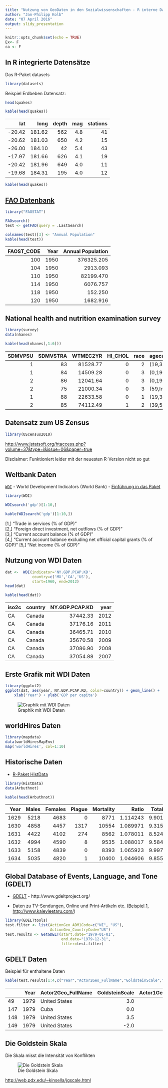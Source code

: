 ```yaml
---
title: "Nutzung von GeoDaten in den Sozialwissenschaften - R interne Datensätze"
author: "Jan-Philipp Kolb"
date: "07 April 2016"
output: slidy_presentation
---
```


```r
knitr::opts_chunk$set(echo = TRUE)
Ex<- F
ca <- F
```

## In R integrierte Datensätze

Das R-Paket datasets

```r
library(datasets)
```

Beispiel Erdbeben Datensatz:

```r
head(quakes)
```

```r
kable(head(quakes))
```

|    lat|   long| depth| mag| stations|
|------:|------:|-----:|---:|--------:|
| -20.42| 181.62|   562| 4.8|       41|
| -20.62| 181.03|   650| 4.2|       15|
| -26.00| 184.10|    42| 5.4|       43|
| -17.97| 181.66|   626| 4.1|       19|
| -20.42| 181.96|   649| 4.0|       11|
| -19.68| 184.31|   195| 4.0|       12|


```r
kable(head(quakes))
```



## [FAO Datenbank](http://cran.r-project.org/web/packages/FAOSTAT/index.html)


```r
library("FAOSTAT")
```

```r
FAOsearch()
test <- getFAO(query = .LastSearch)
```

```r
colnames(test)[3] <- "Annual Population"
kable(head(test))
```

| FAOST_CODE| Year| Annual Population|
|----------:|----:|-----------------:|
|        100| 1950|        376325.205|
|        104| 1950|          2913.093|
|        110| 1950|         82199.470|
|        114| 1950|          6076.757|
|        118| 1950|           152.250|
|        120| 1950|          1682.916|


## National health and nutrition examination survey

```r
library(survey)
data(nhanes)
```

```r
kable(head(nhanes[,1:6]))
```

| SDMVPSU| SDMVSTRA| WTMEC2YR| HI_CHOL| race|agecat   |
|-------:|--------:|--------:|-------:|----:|:--------|
|       1|       83| 81528.77|       0|    2|(19,39]  |
|       1|       84| 14509.28|       0|    3|(0,19]   |
|       2|       86| 12041.64|       0|    3|(0,19]   |
|       2|       75| 21000.34|       0|    3|(59,Inf] |
|       1|       88| 22633.58|       0|    1|(19,39]  |
|       2|       85| 74112.49|       1|    2|(39,59]  |


## Datensatz zum US Zensus

```r
library(UScensus2010)
```

<http://www.jstatsoft.org/htaccess.php?volume=37&type=i&issue=06&paper=true>

Disclaimer: Funktioniert leider mit der neuesten R-Version nicht so gut

## Weltbank Daten

[`WDI`](https://cran.r-project.org/web/packages/WDI/index.html) - World Development Indicators (World Bank) - [Einführung in das Paket](https://github.com/vincentarelbundock/WDI)

```r
library(WDI)
```

```r
WDIsearch('gdp')[1:10,]
```

```r
kable(WDIsearch('gdp')[1:10,])
```

[1,] "Trade in services (% of GDP)"                                            
 [2,] "Foreign direct investment, net outflows (% of GDP)"                      
 [3,] "Current account balance (% of GDP)"                                      
 [4,] "Current account balance excluding net official capital grants (% of GDP)"
 [5,] "Net income (% of GDP)"   
 
 
## Nutzung von WDI Daten

```r
dat <-  WDI(indicator='NY.GDP.PCAP.KD',
            country=c('MX','CA','US'), 
            start=1960, end=2012)
head(dat)
```

```r
kable(head(dat))
```

|iso2c |country | NY.GDP.PCAP.KD| year|
|:-----|:-------|--------------:|----:|
|CA    |Canada  |       37442.33| 2012|
|CA    |Canada  |       37176.16| 2011|
|CA    |Canada  |       36465.71| 2010|
|CA    |Canada  |       35670.58| 2009|
|CA    |Canada  |       37086.90| 2008|
|CA    |Canada  |       37054.88| 2007|

## Erste Grafik mit WDI Daten

```r
library(ggplot2)
ggplot(dat, aes(year, NY.GDP.PCAP.KD, color=country)) + geom_line() + 
    xlab('Year') + ylab('GDP per capita')
```

![Graphik mit WDI Daten](figure/WDIdata.png)

## worldHires Daten

```r
library(mapdata)
data(worldHiresMapEnv)
map('worldHires', col=1:10)
```


## Historische Daten

- [R-Paket HistData](http://www.inside-r.org/packages/cran/HistData)

```r
library(HistData)
data(Arbuthnot)
```

```r
kable(head(Arbuthnot))
```

| Year| Males| Females| Plague| Mortality|    Ratio| Total|
|----:|-----:|-------:|------:|---------:|--------:|-----:|
| 1629|  5218|    4683|      0|      8771| 1.114243| 9.901|
| 1630|  4858|    4457|   1317|     10554| 1.089971| 9.315|
| 1631|  4422|    4102|    274|      8562| 1.078011| 8.524|
| 1632|  4994|    4590|      8|      9535| 1.088017| 9.584|
| 1633|  5158|    4839|      0|      8393| 1.065923| 9.997|
| 1634|  5035|    4820|      1|     10400| 1.044606| 9.855|


## Global Database of Events, Language, and Tone (GDELT)

- [GDELT](http://www.gdeltproject.org/) - http://www.gdeltproject.org/

- Daten zu TV-Sendungen, Online und Print-Artikeln etc. ([Beispiel 1](http://quantifyingmemory.blogspot.de/2013/04/mapping-gdelt-data-in-r-and-some.html), 
[http://www.kalevleetaru.com/](http://www.kalevleetaru.com/))



```r
library(GDELTtools)
test.filter <- list(ActionGeo_ADM1Code=c("NI", "US"),
                    ActionGeo_CountryCode="US")
test.results <- GetGDELT(start.date="1979-01-01",
                         end.date="1979-12-31",
                         filter=test.filter)
```

## GDELT Daten

Beispiel für enthaltene Daten

```r
kable(test.results[1:4,c("Year","Actor2Geo_FullName","GoldsteinScale","Actor1Geo_Lat")])
```

|    | Year|Actor2Geo_FullName | GoldsteinScale| Actor1Geo_Lat|
|:---|----:|:------------------|--------------:|-------------:|
|49  | 1979|United States      |            3.0|           0.0|
|147 | 1979|Cuba               |            0.0|          38.0|
|148 | 1979|United States      |            3.5|          21.5|
|149 | 1979|United States      |           -2.0|          21.5|


## Die Goldstein Skala

Die Skala misst die Intensität von Konflikten

![Die Goldstein Skala](figure/GoldsteinScale.PNG)

<http://web.pdx.edu/~kinsella/jgscale.html>
